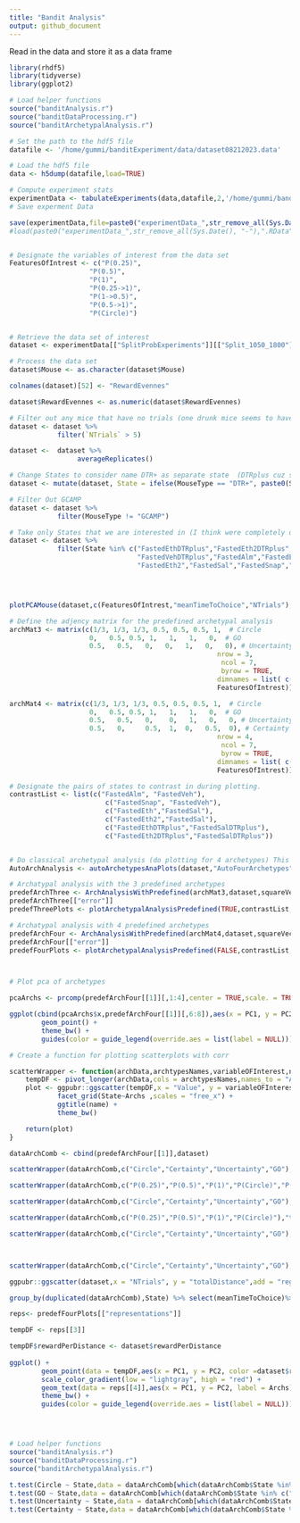 ```yaml
---
title: "Bandit Analysis"
output: github_document
---
```


Read in the data and store it as a data frame

```r

library(rhdf5)
library(tidyverse)
library(ggplot2)

```


```r
# Load helper functions
source("banditAnalysis.r")
source("banditDataProcessing.r")
source("banditArchetypalAnalysis.r")

```


```r
# Set the path to the hdf5 file
datafile <- '/home/gummi/banditExperiment/data/dataset08212023.data'

# Load the hdf5 file
data <- h5dump(datafile,load=TRUE)

# Compute experiment stats
experimentData <- tabulateExperiments(data,datafile,2,'/home/gummi/banditExperiment/RawTelemteryData')
# Save experment Data

save(experimentData,file=paste0("experimentData_",str_remove_all(Sys.Date(), "-"),".RData"))
#load(paste0("experimentData_",str_remove_all(Sys.Date(), "-"),".RData"))



```


```r


# Designate the variables of interest from the data set
FeaturesOfIntrest <- c("P(0.25)",
                    "P(0.5)",
                    "P(1)",
                    "P(0.25->1)",
                    "P(1->0.5)",
                    "P(0.5->1)",
                    "P(Circle)")


# Retrieve the data set of interest
dataset <- experimentData[["SplitProbExperiments"]][["Split_1050_1800"]] #"Split_1050_1800"  "Split_1300_1800"

# Process the data set
dataset$Mouse <- as.character(dataset$Mouse)

colnames(dataset)[52] <- "RewardEvennes"

dataset$RewardEvennes <- as.numeric(dataset$RewardEvennes)

# Filter out any mice that have no trials (one drunk mice seems to have no trial past 5 minutes lol)
dataset <- dataset %>%
            filter(`NTrials` > 5)

dataset <-  dataset %>%
                 averageReplicates()

# Change States to consider name DTR+ as separate state  (DTRplus cuz some metaprogramming fucntionality is not working with the + sign)
dataset <- mutate(dataset, State = ifelse(MouseType == "DTR+", paste0(State,"DTRplus"), State))

# Filter Out GCAMP
dataset <- dataset %>%
            filter(MouseType != "GCAMP")

# Take only States that we are interested in (I think were completely dropping fed mice)
dataset <- dataset %>%
            filter(State %in% c("FastedEthDTRplus","FastedEth2DTRplus","FastedSalDTRplus",
                                "FastedVehDTRplus","FastedAlm","FastedEth",
                                "FastedEth2","FastedSal","FastedSnap","FastedVeh","Fasted"))




plotPCAMouse(dataset,c(FeaturesOfIntrest,"meanTimeToChoice","NTrials"),"LastHalfData",6,0.5,FALSE,c("RewardEvennes"))


```



```r




# Define the adjency matrix for the predefined archetypal analysis
archMat3 <- matrix(c(1/3, 1/3, 1/3, 0.5, 0.5, 0.5, 1,  # Circle 
    	            0,   0.5, 0.5, 1,   1,   1,   0,  # GO
                    0.5,   0.5,   0,   0,   1,   0,   0), # Uncertainty seeking (maybe better to change to uncertainty avoiding  0.5,   0,   0.5,   1,   0,   1,   0)
                                                    nrow = 3,
                                                     ncol = 7, 
                                                     byrow = TRUE,
                                                    dimnames = list( c("Circle","GO","Uncertainty"),
                                                    FeaturesOfIntrest))

archMat4 <- matrix(c(1/3, 1/3, 1/3, 0.5, 0.5, 0.5, 1,  # Circle 
    	            0,   0.5, 0.5, 1,   1,   1,   0,  # GO
                    0.5,   0.5,   0,    0,   1,   0,   0, # Uncertainty seeking (maybe better to change to uncertainty avoiding  0.5,   0,   0.5,   1,   0,   1,   0)
                    0.5,   0,     0.5,  1,  0,   0.5,  0), # Certainty Seeking	
                                                    nrow = 4,
                                                     ncol = 7, 
                                                     byrow = TRUE,
                                                    dimnames = list( c("Circle","GO","Uncertainty","Certainty"),	
                                                    FeaturesOfIntrest))

# Designate the pairs of states to contrast in during plotting.
contrastList <- list(c("FastedAlm", "FastedVeh"),
                        c("FastedSnap", "FastedVeh"),
                        c("FastedEth","FastedSal"),
                        c("FastedEth2","FastedSal"),
                        c("FastedEthDTRplus","FastedSalDTRplus"),
                        c("FastedEth2DTRplus","FastedSalDTRplus")) 


# Do classical archetypal analysis (do plotting for 4 archetypes) This will generate some plots
AutoArchAnalysis <- autoArchetypesAnaPlots(dataset,"AutoFourArchetypes",4,c(FeaturesOfIntrest,"NTrials"),contrastList,FALSE) 

# Archatypal analysis with the 3 predefined archetypes
predefArchThree <- ArchAnalysisWithPredefined(archMat3,dataset,squareVec,TRUE,0.001,TRUE,TRUE,FALSE,"PredefThree",FeaturesOfIntrest,contrastList)
predefArchThree[["error"]]
predefThreePlots <- plotArchetypalAnalysisPredefined(TRUE,contrastList,predefArchThree[[1]],"PredefThree",archMat3)

# Archatypal analysis with 4 predefined archetypes
predefArchFour <- ArchAnalysisWithPredefined(archMat4,dataset,squareVec,TRUE,0.001,TRUE,TRUE,FALSE,"PredefFour",FeaturesOfIntrest,contrastList)
predefArchFour[["error"]]
predefFourPlots <- plotArchetypalAnalysisPredefined(FALSE,contrastList,predefArchFour[[1]],"PredefFour",archMat4)




```


```r
# Plot pca of archetypes

pcaArchs <- prcomp(predefArchFour[[1]][,1:4],center = TRUE,scale. = TRUE)

ggplot(cbind(pcaArchs$x,predefArchFour[[1]][,6:8]),aes(x = PC1, y = PC2, color = State)) +
        geom_point() +
        theme_bw() + 
        guides(color = guide_legend(override.aes = list(label = NULL)))


```

```r

# Create a function for plotting scatterplots with corr 

scatterWrapper <- function(archData,archtypesNames,variableOFInterest,name) {
    tempDF <- pivot_longer(archData,cols = archtypesNames,names_to = "Archs",values_to = "Value")
    plot <- ggpubr::ggscatter(tempDF,x = "Value", y = variableOFInterest,add = "reg.line",conf.int = T,cor.coef = T) +
            facet_grid(State~Archs ,scales = "free_x") +
            ggtitle(name) + 
            theme_bw() 

    return(plot)
}

dataArchComb <- cbind(predefArchFour[[1]],dataset)

scatterWrapper(dataArchComb,c("Circle","Certainty","Uncertainty","GO"),"rewardPerDistance", "Reward per Distance")

scatterWrapper(dataArchComb,c("P(0.25)","P(0.5)","P(1)","P(Circle)","P(DirectionChange)"),"rewardPerDistance", "Reward per Distance")

scatterWrapper(dataArchComb,c("Circle","Certainty","Uncertainty","GO"),"totalDistance", "Total Distance")

scatterWrapper(dataArchComb,c("P(0.25)","P(0.5)","P(1)","P(Circle)"),"totalDistance", "Total Distance")

scatterWrapper(dataArchComb,c("Circle","Certainty","Uncertainty","GO"),"RewardEvennes", "Reward Evennes")



scatterWrapper(dataArchComb,c("Circle","Certainty","Uncertainty","GO"),"meanTimeToChoice", "Mean time to choice")

ggpubr::ggscatter(dataset,x = "NTrials", y = "totalDistance",add = "reg.line",conf.int = T,cor.coef = T)

group_by(duplicated(dataArchComb),State) %>% select(meanTimeToChoice)%>% summarise(mean())

reps<- predefFourPlots[["representations"]]

tempDF <- reps[[3]]

tempDF$rewardPerDistance <- dataset$rewardPerDistance
	
ggplot() +
        geom_point(data = tempDF,aes(x = PC1, y = PC2, color =dataset$rewardPerDistance)) +
        scale_color_gradient(low = "lightgray", high = "red") +
        geom_text(data = reps[[4]],aes(x = PC1, y = PC2, label = Archs)) + 
        theme_bw() + 
        guides(color = guide_legend(override.aes = list(label = NULL))) 





```

 




```r
# Load helper functions
source("banditAnalysis.r")
source("banditDataProcessing.r")
source("banditArchetypalAnalysis.r")

```

```r

t.test(Circle ~ State,data = dataArchComb[which(dataArchComb$State %in% c("FastedVeh","FastedAlm")),])
t.test(GO ~ State,data = dataArchComb[which(dataArchComb$State %in% c("FastedVeh","FastedAlm")),])
t.test(Uncertainty ~ State,data = dataArchComb[which(dataArchComb$State %in% c("FastedVeh","FastedAlm")),])
t.test(Certainty ~ State,data = dataArchComb[which(dataArchComb$State %in% c("FastedVeh","FastedAlm")),])


```
